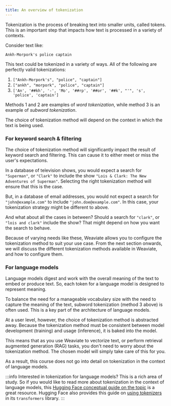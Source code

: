 ```yaml
---
title: An overview of tokenization
---
```


Tokenization is the process of breaking text into smaller units, called tokens. This is an important step that impacts how text is processed in a variety of contexts.

Consider text like:

```text
Ankh-Morpork's police captain
```

This text could be tokenized in a variety of ways. All of the following are perfectly valid tokenizations:

1. `["Ankh-Morpork's", "police", "captain"]`
1. `["ankh", "morpork", "police", "captain"]`
1. `['An', '##kh', '-', 'Mo', '##rp', '##or', '##k', "'", 's', 'police', 'captain']`

Methods 1 and 2 are examples of *word tokenization*, while method 3 is an example of *subword tokenization*.

The choice of tokenization method will depend on the context in which the text is being used.

### <i class="fa-solid fa-chalkboard"></i> For keyword search & filtering

The choice of tokenization method will significantly impact the result of keyword search and filtering. This can cause it to either meet or miss the user's expectations.

In a database of television shows, you would expect a search for `"Superman"`, or `"Clark"` to include the show `"Lois & Clark: The New Adventures of Superman"`. Selecting the right tokenization method will ensure that this is the case.

But, in a database of email addresses, you would not expect a search for `"john@example.com"` to include `"john.doe@example.com"`. In this case, your tokenization strategy might be different to above.

And what about all the cases in between? Should a search for `"clark"`, or `"lois and clark"` include the show? That might depend on how you want the search to behave.

Because of varying needs like these, Weaviate allows you to configure the tokenization method to suit your use case. From the next section onwards, we will discuss the different tokenization methods available in Weaviate, and how to configure them.

### <i class="fa-solid fa-chalkboard"></i> For language models

Language models digest and work with the overall meaning of the text to embed or produce text. So, each token for a language model is designed to represent meaning.

To balance the need for a manageable vocabulary size with the need to capture the meaning of the text, subword tokenization (method 3 above) is often used. This is a key part of the architecture of language models.

At a user level, however, the choice of tokenization method is abstracted away. Because the tokenization method must be consistent between model development (training) and usage (inference), it is baked into the model.

This means that as you use Weaviate to vectorize text, or perform retrieval augmented generation (RAG) tasks, you don't need to worry about the tokenization method. The chosen model will simply take care of this for you.

As a result, this course does not go into detail on tokenization in the context of language models.

:::info Interested in tokenization for language models?
This is a rich area of study. So if you would like to read more about tokenization in the context of language models, this [Hugging Face conceptual guide on the topic](https://huggingface.co/transformers/tokenizer_summary.html) is a great resource. Hugging Face also provides this guide on [using tokenizers](https://huggingface.co/learn/nlp-course/en/chapter2/4) in its `transformers` library.
:::


<DocsFeedback/>

